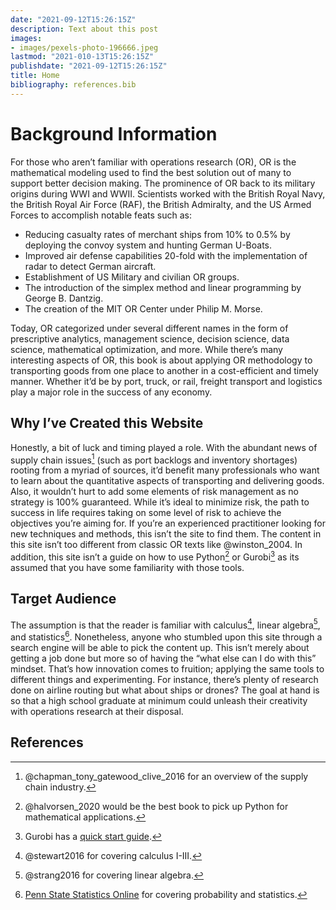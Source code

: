 ```yaml
---
date: "2021-09-12T15:26:15Z"
description: Text about this post
images:
- images/pexels-photo-196666.jpeg
lastmod: "2021-010-13T15:26:15Z"
publishdate: "2021-09-12T15:26:15Z"
title: Home
bibliography: references.bib
---
```


# Background Information

For those who aren't familiar with operations research (OR), OR is the mathematical
modeling used to find the best solution out of many to support better decision
making. The prominence of OR back to its military origins 
during WWI and WWII. Scientists worked with the British Royal Navy, the 
British Royal Air Force (RAF), the British Admiralty, and the US Armed Forces to 
accomplish notable feats such as:

* Reducing casualty rates of merchant ships from 10% to 0.5% by deploying the 
convoy system and hunting German U-Boats.
* Improved air defense capabilities 20-fold with the implementation of radar 
to detect German aircraft.
* Establishment of US Military and civilian OR groups.
* The introduction of the simplex method and linear programming by George B. Dantzig.
* The creation of the MIT OR Center under Philip M. Morse.

Today, OR categorized under several different names in the form of prescriptive
analytics, management science, decision science, data science, mathematical
optimization, and more. While there's many interesting aspects of OR, this book is 
about applying OR methodology to transporting goods from one place to another
in a cost-efficient and timely manner. Whether it'd be by port, truck, or rail, 
freight transport and logistics play a major role in the success of any economy.

## Why I've Created this Website

Honestly, a bit of luck and timing played a role. With the abundant news of
supply chain issues[^1] (such as port backlogs and inventory shortages) rooting 
from a myriad of sources, it'd benefit many professionals who want to learn about 
the quantitative aspects of transporting and delivering goods. Also, it wouldn't 
hurt to add some elements of risk management as no strategy is 100% guaranteed. 
While it's ideal to minimize risk, the path to success in life requires taking 
on some level of risk to achieve the objectives you're aiming for. If you're an 
experienced practitioner looking for new techniques and methods, this isn't the 
site to find them. The content in this site isn't too different from classic OR 
texts like @winston_2004. In addition, this site isn't a guide on how to use 
Python[^2] or Gurobi[^3] as its assumed that you have some familiarity with those 
tools. 

[^1]: @chapman_tony_gatewood_clive_2016 for an overview of the supply chain industry.

[^2]: @halvorsen_2020 would be the best book to pick up Python for mathematical applications.

[^3]: Gurobi has a [quick start guide](Gurobi Optimizer Quick Start Guide V9.0.pdf).

## Target Audience

The assumption is that the reader is familiar with calculus[^4], linear algebra[^5], and
statistics[^6]. Nonetheless, anyone who stumbled upon this site through a search engine 
will be able to pick the content up. This isn't merely about getting a job done 
but more so of having the "what else can I do with this" mindset. That's how 
innovation comes to fruition; applying the same tools to different things and 
experimenting. For instance, there's plenty of research done on airline routing 
but what about ships or drones? The goal at hand is so that a high school graduate 
at minimum could unleash their creativity with operations research at their disposal.

## References

[^4]: @stewart2016 for covering calculus I-III.

[^5]: @strang2016 for covering linear algebra.

[^6]: [Penn State Statistics Online](online.stat.psu.edu/statprogram) for covering 
probability and statistics.

